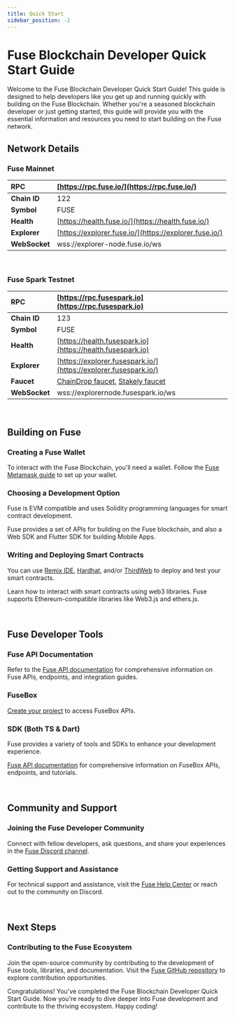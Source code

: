 ```yaml
---
title: Quick Start
sidebar_position: -2
---
```


# Fuse Blockchain Developer Quick Start Guide

Welcome to the Fuse Blockchain Developer Quick Start Guide! This guide is designed to help developers like you get up and running quickly with building on the Fuse Blockchain. Whether you're a seasoned blockchain developer or just getting started, this guide will provide you with the essential information and resources you need to start building on the Fuse network.

## Network Details

### Fuse Mainnet

| **RPC**       | [https://rpc.fuse.io/](https://rpc.fuse.io/)​          |
| :------------ | :----------------------------------------------------- |
| **Chain ID**  | 122                                                    |
| **Symbol**    | FUSE                                                   |
| **Health**    | [https://health.fuse.io/](https://health.fuse.io/)     |
| **Explorer**  | [https://explorer.fuse.io/](https://explorer.fuse.io/) |
| **WebSocket** | wss://explorer-node.fuse.io/ws                         |

<p>&nbsp;</p>

### Fuse Spark Testnet

| **RPC**       | [https://rpc.fusespark.io](https://rpc.fusespark.io)                                                                                                                                 |
| :------------ | :----------------------------------------------------------------------------------------------------------------------------------------------------------------------------------- |
| **Chain ID**  | 123                                                                                                                                                                                  |
| **Symbol**    | FUSE                                                                                                                                                                                 |
| **Health**    | [https://health.fusespark.io](https://health.fusespark.io)                                                                                                                           |
| **Explorer**  | [https://explorer.fusespark.io/](https://explorer.fusespark.io/)                                                                                                                     |
| **Faucet**    | [ChainDrop faucet](https://chaindrop.org/?chainid=123&token=0xeeeeeeeeeeeeeeeeeeeeeeeeeeeeeeeeeeeeeeee "ChainDrop faucet"), [Stakely faucet](https://stakely.io/en/faucet/fuse-fuse) |
| **WebSocket** | wss://explorernode.fusespark.io/ws                                                                                                                                                   |

<p>&nbsp;</p>

## Building on Fuse

### Creating a Fuse Wallet

To interact with the Fuse Blockchain, you'll need a wallet. Follow the [Fuse Metamask guide](../basics/guides/tutorialsOverview) to set up your wallet.


### Choosing a Development Option

Fuse is EVM compatible and uses Solidity programming languages for smart contract development.

Fuse provides a set of APIs for building on the Fuse blockchain, and also a Web SDK and Flutter SDK for building Mobile Apps.

### Writing and Deploying Smart Contracts

You can use [Remix IDE](../developers/deploying-smart-contracts/using-remix-and-metamask), [Hardhat](../developers/deploying-smart-contracts/using-hardhat), and/or [ThirdWeb](../developers/deploying-smart-contracts/using-thirdweb) to deploy and test your smart contracts.

Learn how to interact with smart contracts using web3 libraries. Fuse supports Ethereum-compatible libraries like Web3.js and ethers.js.

<p>&nbsp;</p>

## Fuse Developer Tools

### Fuse API Documentation

Refer to the [Fuse API documentation](../category/api-reference) for comprehensive information on Fuse APIs, endpoints, and integration guides.

### FuseBox

[Create your project](https://console.fuse.io/build) to access FuseBox APIs.

### SDK (Both TS & Dart)

Fuse provides a variety of tools and SDKs to enhance your development experience.

[Fuse API documentation](../fuse-box/fuse-apis/api-introduction) for comprehensive information on FuseBox APIs, endpoints, and tutorials.

<p>&nbsp;</p>

## Community and Support

### Joining the Fuse Developer Community

Connect with fellow developers, ask questions, and share your experiences in the [Fuse Discord channel](https://discord.gg/ZRJc7QW).

### Getting Support and Assistance

For technical support and assistance, visit the [Fuse Help Center](https://help.fuse.io/) or reach out to the community on Discord.

<p>&nbsp;</p>

## Next Steps

### Contributing to the Fuse Ecosystem

Join the open-source community by contributing to the development of Fuse tools, libraries, and documentation. Visit the [Fuse GitHub repository](https://github.com/fuseio) to explore contribution opportunities.

Congratulations! You've completed the Fuse Blockchain Developer Quick Start Guide. Now you're ready to dive deeper into Fuse development and contribute to the thriving ecosystem. Happy coding!
